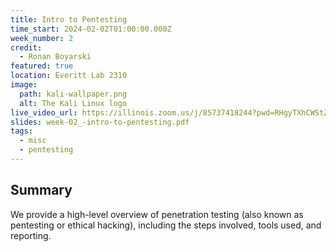 ```yaml
---
title: Intro to Pentesting
time_start: 2024-02-02T01:00:00.000Z
week_number: 2
credit:
  - Ronan Boyarski
featured: true
location: Everitt Lab 2310
image:
  path: kali-wallpaper.png
  alt: The Kali Linux logo
live_video_url: https://illinois.zoom.us/j/85737418244?pwd=RHgyTXhCWStZOHhIenJ0NnNRNFZOUT09
slides: week-02_-intro-to-pentesting.pdf
tags:
  - misc
  - pentesting
---
```

## ﻿Summary

We provide a high-level overview of penetration testing (also known as pentesting or ethical hacking), including the steps involved, tools used, and reporting.